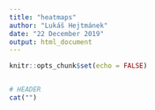 ```yaml
---
title: "heatmaps"
author: "Lukáš Hejtmánek"
date: "22 December 2019"
output: html_document
---
```


```r
knitr::opts_chunk$set(echo = FALSE)
```

```{}

```


```r
# HEADER
cat("")

```